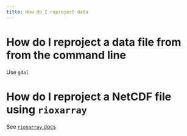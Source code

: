 ```yaml
---
title: How do I reproject data
---
```


# How do I reproject a data file from from the command line
Use `gdal`

# How do I reproject a NetCDF file using `rioxarray`
See [`rioxarray` docs](https://corteva.github.io/rioxarray/html/getting_started/crs_management.html)